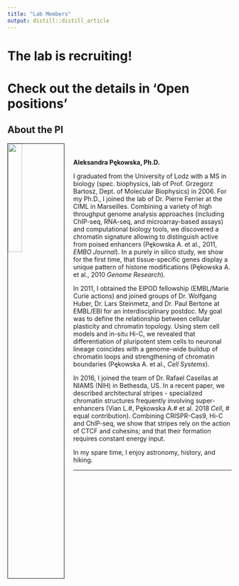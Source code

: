 ```yaml
---
title: "Lab Members"
output: distill::distill_article
---
```


<link rel="stylesheet" href="styles.css" type="text/css">


# The lab is recruiting! 

# Check out the details in 'Open positions'


<div class = "row">

<div class = "col-md-1">

## About the PI

<img src="APEKOWSKA.jpg" style="width:25%; border:1px solid; margin-right: 20px" align="left">
</div>

<div class = "col-md-1">
<br><br>**Aleksandra Pękowska, Ph.D.**

I graduated from the University of Lodz with a MS in biology (spec. biophysics, lab of Prof. Grzegorz Bartosz, Dept. of Molecular Biophysics) in 2006. For my Ph.D., I joined the lab of Dr. Pierre Ferrier  at the CIML in Marseilles. Combining a variety of high throughput genome analysis approaches (including ChIP-seq, RNA-seq, and microarray-based assays) and computational biology tools, we discovered a chromatin signature allowing to distinguish active from poised enhancers (Pękowska A. et al., 2011, *EMBO Journal*). In a purely in silico study, we show for the first time, that tissue-specific genes display a unique pattern of histone modifications (Pękowska A. et al., 2010 *Genome Research*). 

In 2011, I obtained the EIPOD fellowship (EMBL/Marie Curie actions) and joined groups of Dr. Wolfgang Huber, Dr. Lars Steinmetz, and Dr. Paul Bertone at EMBL/EBI for an interdisciplinary postdoc. My goal was to define the relationship between cellular plasticity and chromatin topology. Using stem cell models and in-situ Hi-C, we revealed that differentiation of pluripotent stem cells to neuronal lineage coincides with a genome-wide buildup of chromatin loops and strengthening of chromatin boundaries (Pękowska A. et al., *Cell Systems*). 

In 2016, I joined the team of Dr. Rafael Casellas at NIAMS (NIH) in Bethesda, US. In a recent paper, we described architectural stripes - specialized chromatin structures frequently involving super-enhancers (Vian L.#, Pękowska A.# et al. 2018 *Cell*, # equal contribution). Combining CRISPR-Cas9, Hi-C and ChIP-seq, we show that stripes rely on the action of CTCF and cohesins; and that their formation requires constant energy input. 

In my spare time, I enjoy astronomy, history, and hiking.
</div>
</div>
___________________________________________


